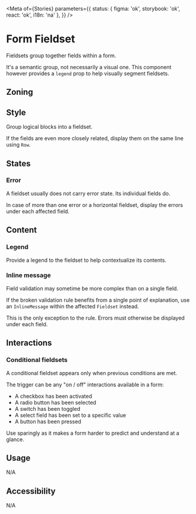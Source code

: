 

<Meta
	of={Stories}
	parameters={{
		status: { figma: 'ok', storybook: 'ok', react: 'ok', i18n: 'na' },
	}}
/>

# Form Fieldset

Fieldsets group together fields within a form.

It's a semantic group, not necessarily a visual one. This component however provides a `legend` prop to help visually segment fieldsets.

## Zoning

<FigmaImage
	src="https://www.figma.com/file/qc8oUSyVJM67gSsbTShftt/%F0%9F%93%90-Zoning?node-id=349%3A227"
	alt="zoning image for form fieldset"
/>

## Style

Group logical blocks into a fieldset.

If the fields are even more closely related, display them on the same line using `Row`.

<FigmaImage
	src="https://www.figma.com/file/FaYIWpJeP6LwjWr78L8eAr/Forms?node-id=191%3A352"
	alt="Fieldset mockup"
/>

<Canvas>
	<Story story={Stories.Default} />
</Canvas>

## States

### Error

A fieldset usually does not carry error state. Its individual fields do.

<FigmaImage
	src="https://www.figma.com/file/FaYIWpJeP6LwjWr78L8eAr/Forms?node-id=224%3A13927"
	alt="Fieldset mockup with state"
/>

<Canvas>
	<Story story={Stories.Error} />
</Canvas>

In case of more than one error or a horizontal fieldset, display the errors under each affected field.

<FigmaImage
	src="https://www.figma.com/file/FaYIWpJeP6LwjWr78L8eAr/Forms?node-id=227%3A0"
	alt="Fieldset mockup with errors in two fields"
/>

<Canvas>
	<Story story={Stories.Errors} />
</Canvas>

## Content

### Legend

Provide a legend to the fieldset to help contextualize its contents.

### Inline message

Field validation may sometime be more complex than on a single field.

If the broken validation rule benefits from a single point of explanation, use an `InlineMessage` within the affected `Fieldset` instead.

This is the only exception to the rule. Errors must otherwise be displayed under each field.

<FigmaImage
	src="https://www.figma.com/file/FaYIWpJeP6LwjWr78L8eAr/Forms?node-id=141%3A11352"
	alt="inline message position for form fieldset"
/>

## Interactions

### Conditional fieldsets

A conditional fieldset appears only when previous conditions are met.

The trigger can be any "on / off" interactions available in a form:

- A checkbox has been activated
- A radio button has been selected
- A switch has been toggled
- A select field has been set to a specific value
- A button has been pressed

Use sparingly as it makes a form harder to predict and understand at a glance.

<Canvas>
	<Story story={Stories.ConditionalFieldset} />
</Canvas>

## Usage

N/A

## Accessibility

N/A
